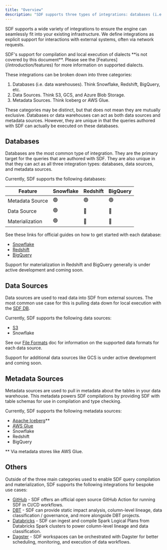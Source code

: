 ```yaml
---
title: "Overview"
description: "SDF supports three types of integrations: databases (i.e. data warehouses), data source, and metadata sources."
---
```


SDF supports a wide variety of integrations to ensure the engine can seamlessly fit into your existing infrastructure. 
We define integrations as explicit support for interactions with external systems, often via network requests.

<Note>
  SDF's support for compilation and local execution of dialects **is not covered by this document**. Please see the [Features](/introduction/features) for more information on supported dialects.
</Note>

These integrations can be broken down into three categories: 

1. Databases (i.e. data warehouses). Think Snowflake, Redshift, BigQuery, etc. 
2. Data Sources. Think S3, GCS, and Azure Blob Storage.
3. Metadata Sources. Think Iceberg or AWS Glue. 

<Info>
  These categories may be distinct, but that does not mean they are mutually exclusive. Databases or data warehouses can act as both data sources and metadata sources. 
  However, they are unique in that the queries authored with SDF can actually be executed on these databases.
</Info>

## Databases

Databases are the most common type of integration. They are the primary target for the queries that are authored with SDF. 
They are also unique in that they can act as all three integration types: databases, data sources, and metadata sources.

Currently, SDF supports the following databases:

| Feature | Snowflake | Redshift | BigQuery |
| ------- | -------- | ---------| -------- |
| Metadata Source | 🟢 | 🟢 | 🟢 |
| Data Source | 🟢 | 🔴 | 🔴 |
| Materialization | 🟢  | 🔴 | 🔴 |

See these links for official guides on how to get started with each database:
- [Snowflake](/integrations/snowflake/getting-started)
- [Redshift](/integrations/aws/redshift/getting-started)
- [BigQuery](/integrations/bigquery/getting-started)

Support for materialization in Redshift and BigQuery generally is under active development and coming soon. 

## Data Sources

Data sources are used to read data into SDF from external sources. The most common use case for this is pulling data down for 
local execution with the [SDF DB](/database/introduction). 

Currently, SDF supports the following data sources:
- [S3](https://aws.amazon.com/s3/)
- Snowflake

See our [File Formats](/database/file-formats) doc for information on the supported data formats for each data source.

Support for additional data sources like GCS is under active development and coming soon.

## Metadata Sources

Metadata sources are used to pull in metadata about the tables in your data warehouse. This metadata powers SDF compilations by providing
SDF with table schemas for use in compilation and type checking. 

Currently, SDF supports the following metadata sources:
- [Apache Iceberg](https://iceberg.apache.org/)**
- [AWS Glue](https://aws.amazon.com/glue/)
- Snowflake
- Redshift
- BigQuery

** Via metadata stores like AWS Glue.

## Others

Outside of the three main categories used to enable SDF query compilation and materialization, SDF supports the following integrations for bespoke use cases:

- [GitHub](/integrations/cicd) - SDF offers an official open source GitHub Action for running SDF in CI/CD workflows.
- [DBT](/integrations/dbt) - SDF can provide static impact analysis, column-level lineage, data classification / governance, and more alongside DBT projects.
- [Databricks](/integrations/databricks) - SDF can ingest and compile Spark Logical Plans from Databricks Spark clusters to power column-level lineage and data classification.  
- [Dagster](/integrations/dagster) - SDF workspaces can be orchestrated with Dagster for better scheduling, monitoring, and execution of data workflows.

